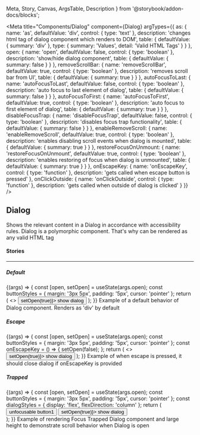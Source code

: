   Meta,
  Story,
  Canvas,
  ArgsTable,
  Description
} from '@storybook/addon-docs/blocks';

<Meta
  title="Components/Dialog"
  component={Dialog}
  argTypes={{
    as: {
      name: 'as',
      defaultValue: 'div',
      control: { type: 'text' },
      description: 'changes html tag of dialog component which renders to DOM',
      table: {
        defaultValue: { summary: 'div' },
        type: { summary: 'Values', detail: 'Valid HTML Tags' }
      }
    },
    open: {
      name: 'open',
      defaultValue: false,
      control: { type: 'boolean' },
      description: 'show/hide dialog component',
      table: { defaultValue: { summary: false } }
    },
    removeScrollBar: {
      name: 'removeScrollBar',
      defaultValue: true,
      control: { type: 'boolean' },
      description: 'removes scroll bar from UI',
      table: { defaultValue: { summary: true } }
    },
    autoFocusToLast: {
      name: 'autoFocusToLast',
      defaultValue: false,
      control: { type: 'boolean' },
      description: 'auto focus to last element of dialog',
      table: { defaultValue: { summary: false } }
    },
    autoFocusToFirst: {
      name: 'autoFocusToFirst',
      defaultValue: true,
      control: { type: 'boolean' },
      description: 'auto focus to first element of dialog',
      table: { defaultValue: { summary: true } }
    },
    disableFocusTrap: {
      name: 'disableFocusTrap',
      defaultValue: false,
      control: { type: 'boolean' },
      description: 'disables focus trap functionality',
      table: { defaultValue: { summary: false } }
    },
    enableRemoveScroll: {
      name: 'enableRemoveScroll',
      defaultValue: true,
      control: { type: 'boolean' },
      description: 'enables disabling scroll events when dialog is mounted',
      table: { defaultValue: { summary: true } }
    },
    restoreFocusOnUnmount: {
      name: 'restoreFocusOnUnmount',
      defaultValue: true,
      control: { type: 'boolean' },
      description: 'enables restoring of focus when dialog is unmounted',
      table: { defaultValue: { summary: true } }
    },
    onEscapeKey: {
      name: 'onEscapeKey',
      control: { type: 'function' },
      description: 'gets called when escape button is pressed'
    },
    onClickOutside: {
      name: 'onClickOutside',
      control: { type: 'function' },
      description: 'gets called when outside of dialog is clicked'
    }
  }}
/>

## Dialog

<p
  style={{
    color: 'white',
    padding: '10px',
    fontWeight: 'bold',
    borderRadius: '4px',
    backgroundColor: '#1B5193'
  }}
>
  Shows the relevant content in a Dialog in accordance with accessibility rules.
  Dialog is a polymorphic component. That's why can be rendered as any valid
  HTML tag
</p>

#### Stories

<hr />

##### Default

<Canvas>
  <Story name="Default" inline={false}>
    {(args) => {
      const [open, setOpen] = useState(args.open);
      const buttonStyles = {
        margin: '3px 5px',
        padding: '5px',
        cursor: 'pointer'
      };
      return (
        <>
          <button style={buttonStyles} onClick={() => setOpen(true)}>
            show dialog
          </button>
          <Dialog {...args} open={open}>
            I am a dialog
          </Dialog>
        </>
      );
    }}
  </Story>
</Canvas>

<Description story="Default">
  Example of a default behavior of Dialog component. Renders as 'div' by default
</Description>

<ArgsTable story="Default" />

##### Escape

<Canvas>
  <Story name="Escape" inline={false}>
    {(args) => {
      const [open, setOpen] = useState(args.open);
      const buttonStyles = {
        margin: '3px 5px',
        padding: '5px',
        cursor: 'pointer'
      };
      const onEscapeKey = () => {
        setOpen(false);
      };
      return (
        <>
          <button style={buttonStyles} onClick={() => setOpen(true)}>
            show dialog
          </button>
          <Dialog {...args} open={open} onEscapeKey={onEscapeKey}>
            <p>I am a dialog</p>
          </Dialog>
        </>
      );
    }}
  </Story>
</Canvas>

<Description story="Escape">
  Example of when escape is pressed, it should close dialog if onEscapeKey is
  provided
</Description>

<ArgsTable story="Escape" />

##### Trapped

<Canvas>
  <Story name="Trapped" inline={false}>
    {(args) => {
      const [open, setOpen] = useState(args.open);
      const buttonStyles = {
        margin: '3px 5px',
        padding: '5px',
        cursor: 'pointer'
      };
      const dialogStyles = {
        display: 'flex',
        flexDirection: 'column'
      };
      return (
        <div style={{ minHeight: '150vh' }}>
          <button style={buttonStyles}>unfocusable button1</button>
          <button style={buttonStyles} onClick={() => setOpen(true)}>
            show dialog
          </button>
          <Dialog {...args} style={dialogStyles} open={open}>
            <p>focusing with tab should not leave the dialog!</p>
            <button style={buttonStyles}>should be auto focused</button>
            <button style={buttonStyles}>second button</button>
            <button style={buttonStyles} onClick={() => setOpen(false)}>
              close button
            </button>
          </Dialog>
        </div>
      );
    }}
  </Story>
</Canvas>

<Description story="Trapped">
  Example of rendering Focus Trapped Dialog component and large height to
  demonstrate scroll behavior when Dialog is open
</Description>

<ArgsTable story="Trapped" />
